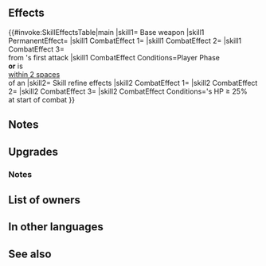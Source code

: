 {{Weapon Infobox
|tagid=SID_若き狼の鋭弓
|intID=3890
|userVersion1=Bow
|userVersion2=Arrow
|exclusive=1
|weaponType=Bow
|cost=400
|might=14
|range=2
|cooldown=-1
|effectiveness=Flying
|effect=Accelerates Special trigger (cooldown count-1). Effective against flying foes. If unit initiates combat or is within 2 spaces of an ally, grants Atk/Spd/Def/Res+4 and reduces damage from foe's first attack by 30% during combat.
|required=-
|refinePaths=default
|refineSP=400
|refineMedals=500
|refineDews=200
|effectSkill1=At start of combat, if unit's HP ≥ 25%, grants Atk/Spd/Def/Res+4 to unit, unit makes a guaranteed follow-up attack, and neutralizes effects that inflict "Special cooldown charge -X" on unit during combat.
|properties=
}}
==Effects==
{{#invoke:SkillEffectsTable|main
|skill1={{SCi|weapon}} Base weapon
|skill1 PermanentEffect={{SkillEffectText|Accelerates Special}}
|skill1 CombatEffect 1={{SkillEffectText|Effectiveness|{{Mt|Flying}}}}
|skill1 CombatEffect 2={{SkillEffectText|Temporary buffs|Atk/Spd/Def/Res|4}}
|skill1 CombatEffect 3={{SkillEffectText|Damage Reduction|30%}}<br>from {{SkillTargetText|Foe}}'s first attack
|skill1 CombatEffect Conditions=Player Phase<br>'''or''' {{SkillTargetText|Unit}} is<br>[[within 2 spaces]]<br>of an {{SkillTargetText|Ally}}
|skill2={{Si|Sacaen-Wolf Bow|refine=Skill1}} Skill refine effects
|skill2 CombatEffect 1={{SkillEffectText|Temporary buffs|Atk/Spd/Def/Res|4}}
|skill2 CombatEffect 2={{SkillEffectText|Guaranteed Follow-Ups}}
|skill2 CombatEffect 3={{SkillEffectText|Neutralize Guard}}
|skill2 CombatEffect Conditions={{SkillTargetText|Unit}}'s HP ≥ 25%<br>at start of combat
}}

==Notes==
{{Effective damage bonus|Flying}}
{{IfUnitInitiates}}
{{Temporary buffs}}
{{DamagePercentageReduction}}
==Upgrades==
{{Weapon Upgrade List}}
===Notes===
{{Guaranteed follow-up interaction|name={{St|Sacaen-Wolf Bow|refine=Skill1}}}}
{{CooldownChargeMinusNeutralization|name={{St|Sacaen-Wolf Bow|refine=Skill1}}}}
==List of owners==
{{Skill Hero List}}
==In other languages==
{{OtherLanguages
|japanese=若き狼の鋭弓
|german=Wolfsbogen
|spanishEU=Arco de lobo
|spanishLA=Arco de lobezno
|french=Arc de loup
|italian=Arco del lupo
|chineseTW=幼狼之銳弓
|portuguese=Arco do lobo
}}
==See also==
{{See also skills|cond=Description LIKE '%If unit initiates combat or is within%Atk/Spd/Def/Res+%reduces damage from foe_s first attack%' OR Description LIKE '%makes a guaranteed follow-up%neutralize%Special cooldown charge -X%' AND Description NOT LIKE '%transforms%+7%'}}
{{Weapons Navbox}}